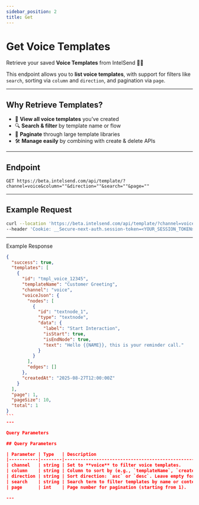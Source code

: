 ```yaml
---
sidebar_position: 2
title: Get
---
```



# Get Voice Templates

Retrieve your saved **Voice Templates** from IntelSend 🎤🚀  

This endpoint allows you to **list voice templates**, with support for filters like `search`, sorting via `column` and `direction`, and pagination via `page`.

---

## Why Retrieve Templates?

- 🎤 **View all voice templates** you’ve created  
- 🔍 **Search & filter** by template name or flow  
- 📑 **Paginate** through large template libraries  
- 🛠️ **Manage easily** by combining with create & delete APIs  

---

## Endpoint

```http
GET https://beta.intelsend.com/api/template/?channel=voice&column=""&direction=""&search=""&page=""
```
---
## Example Request

```bash
curl --location 'https://beta.intelsend.com/api/template/?channel=voice&column=%22%22&direction=%22%22&search=%22%22&page=%22%22' \
--header 'Cookie: __Secure-next-auth.session-token=<YOUR_SESSION_TOKEN>'
```
---
Example Response
````json
{
  "success": true,
  "templates": [
    {
      "id": "tmpl_voice_12345",
      "templateName": "Customer Greeting",
      "channel": "voice",
      "voiceJson": {
        "nodes": [
          {
            "id": "textnode_1",
            "type": "textnode",
            "data": {
              "label": "Start Interaction",
              "isStart": true,
              "isEndNode": true,
              "text": "Hello {{NAME}}, this is your reminder call."
            }
          }
        ],
        "edges": []
      },
      "createdAt": "2025-08-27T12:00:00Z"
    }
  ],
  "page": 1,
  "pageSize": 10,
  "total": 1
}
```
---

Query Parameters

## Query Parameters

| Parameter | Type   | Description                                                                 | Required | Default |
|-----------|--------|-----------------------------------------------------------------------------|----------|---------|
| channel   | string | Set to **voice** to filter voice templates.                                | Yes      | -       |
| column    | string | Column to sort by (e.g., `templateName`, `createdAt`). Leave empty for default sorting. | No       | ""      |
| direction | string | Sort direction: `asc` or `desc`. Leave empty for default.                   | No       | ""      |
| search    | string | Search term to filter templates by name or content. Leave empty for no filtering. | No       | ""      |
| page      | int    | Page number for pagination (starting from 1).                               | No       | 1       |

---